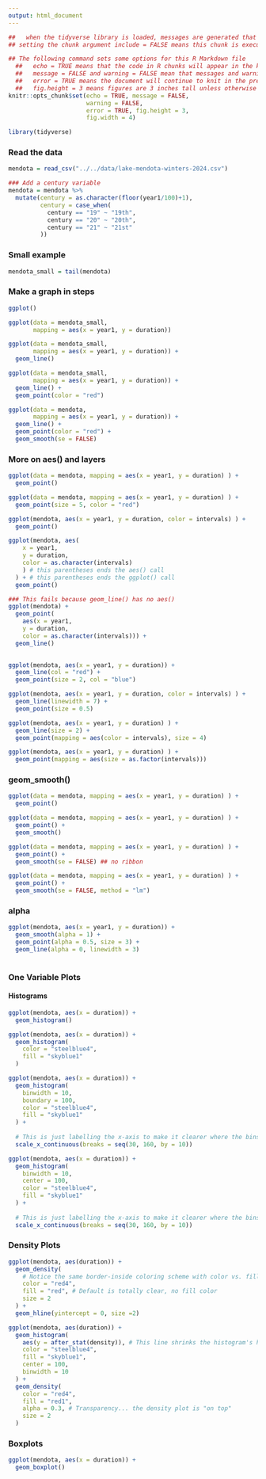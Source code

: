 ```yaml
---
output: html_document
---
```


```r
##   when the tidyverse library is loaded, messages are generated that we do not want to include in the knitted document
## setting the chunk argument include = FALSE means this chunk is executed, but the text in the chunk and any output do not appear in the knitted document

## The following command sets some options for this R Markdown file
  ##   echo = TRUE means that the code in R chunks will appear in the knitted document
  ##   message = FALSE and warning = FALSE mean that messages and warnings do not appear in the final document
  ##   error = TRUE means the document will continue to knit in the presence of errors while knitting
  ##   fig.height = 3 means figures are 3 inches tall unless otherwise specified
knitr::opts_chunk$set(echo = TRUE, message = FALSE,
                      warning = FALSE,
                      error = TRUE, fig.height = 3,
                      fig.width = 4)

library(tidyverse)
```


### Read the data

```r
mendota = read_csv("../../data/lake-mendota-winters-2024.csv")

### Add a century variable
mendota = mendota %>% 
  mutate(century = as.character(floor(year1/100)+1),
         century = case_when(
           century == "19" ~ "19th",
           century == "20" ~ "20th",
           century == "21" ~ "21st"
         ))
```

### Small example

```r
mendota_small = tail(mendota)
```

### Make a graph in steps

```r
ggplot()

ggplot(data = mendota_small,
       mapping = aes(x = year1, y = duration)) 

ggplot(data = mendota_small,
       mapping = aes(x = year1, y = duration)) +
  geom_line()
```


```r
ggplot(data = mendota_small,
       mapping = aes(x = year1, y = duration)) +
  geom_line() + 
  geom_point(color = "red")
```

```r
ggplot(data = mendota,
       mapping = aes(x = year1, y = duration)) +
  geom_line() + 
  geom_point(color = "red") +
  geom_smooth(se = FALSE)
```

### More on aes() and layers

```r
ggplot(data = mendota, mapping = aes(x = year1, y = duration) ) +
  geom_point()

ggplot(data = mendota, mapping = aes(x = year1, y = duration) ) +
  geom_point(size = 5, color = "red")

ggplot(mendota, aes(x = year1, y = duration, color = intervals) ) +
  geom_point()
```

```r
ggplot(mendota, aes(
    x = year1, 
    y = duration, 
    color = as.character(intervals)
    ) # this parentheses ends the aes() call
  ) + # this parentheses ends the ggplot() call
  geom_point()
```

```r
### This fails because geom_line() has no aes()
ggplot(mendota) +
  geom_point(
    aes(x = year1, 
    y = duration, 
    color = as.character(intervals))) +
  geom_line()
    
```

```r
ggplot(mendota, aes(x = year1, y = duration)) + 
  geom_line(col = "red") +
  geom_point(size = 2, col = "blue")
```

```r
ggplot(mendota, aes(x = year1, y = duration, color = intervals) ) +
  geom_line(linewidth = 7) +
  geom_point(size = 0.5)
```

```r
ggplot(mendota, aes(x = year1, y = duration) ) + 
  geom_line(size = 2) + 
  geom_point(mapping = aes(color = intervals), size = 4) 
```

```r
ggplot(mendota, aes(x = year1, y = duration) ) + 
  geom_point(mapping = aes(size = as.factor(intervals)))
```

### geom_smooth()

```r
ggplot(data = mendota, mapping = aes(x = year1, y = duration) ) +
  geom_point()
```

```r
ggplot(data = mendota, mapping = aes(x = year1, y = duration) ) +
  geom_point() +
  geom_smooth()
```

```r
ggplot(data = mendota, mapping = aes(x = year1, y = duration) ) +
  geom_point() +
  geom_smooth(se = FALSE) ## no ribbon
```

```r
ggplot(data = mendota, mapping = aes(x = year1, y = duration) ) +
  geom_point() +
  geom_smooth(se = FALSE, method = "lm")
```

### alpha

```r
ggplot(mendota, aes(x = year1, y = duration)) +
  geom_smooth(alpha = 1) +
  geom_point(alpha = 0.5, size = 3) +
  geom_line(alpha = 0, linewidth = 3)
  
```

### One Variable Plots

#### Histograms

```r
ggplot(mendota, aes(x = duration)) + 
  geom_histogram()
```

```r
ggplot(mendota, aes(x = duration)) + 
  geom_histogram(
    color = "steelblue4",
    fill = "skyblue1"
  )
```

```r
ggplot(mendota, aes(x = duration)) + 
  geom_histogram(
    binwidth = 10,
    boundary = 100,
    color = "steelblue4",
    fill = "skyblue1"
  ) +
  
  # This is just labelling the x-axis to make it clearer where the bins are. Read more about it in Deeper Customization.
  scale_x_continuous(breaks = seq(30, 160, by = 10))
```


```r
ggplot(mendota, aes(x = duration)) + 
  geom_histogram(
    binwidth = 10,
    center = 100,
    color = "steelblue4",
    fill = "skyblue1"
  ) +
  
  # This is just labelling the x-axis to make it clearer where the bins are. Read more about it in Deeper Customization.
  scale_x_continuous(breaks = seq(30, 160, by = 10))
```

### Density Plots

```r
ggplot(mendota, aes(duration)) +
  geom_density(
    # Notice the same border-inside coloring scheme with color vs. fill
    color = "red4",
    fill = "red", # Default is totally clear, no fill color
    size = 2
  ) +
  geom_hline(yintercept = 0, size =2)
```

```r
ggplot(mendota, aes(duration)) +
  geom_histogram(
    aes(y = after_stat(density)), # This line shrinks the histogram's height to be on the same scale as geom_density; out of scope of this course, no need to worry about it
    color = "steelblue4",
    fill = "skyblue1",
    center = 100,
    binwidth = 10
  ) +
  geom_density(
    color = "red4",
    fill = "red1",
    alpha = 0.3, # Transparency... the density plot is "on top"
    size = 2
  )
```

### Boxplots

```r
ggplot(mendota, aes(x = duration)) +
  geom_boxplot()
```

